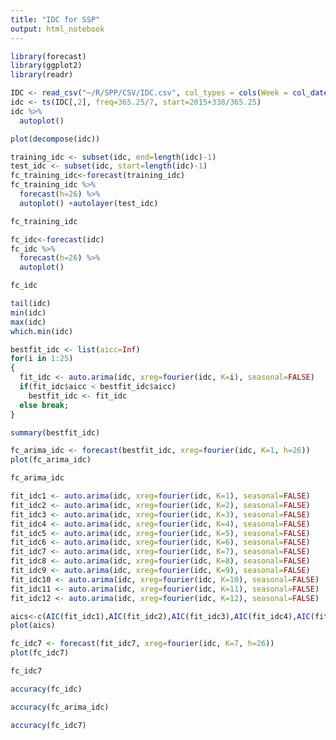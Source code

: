 ```yaml
---
title: "IDC for SSP"
output: html_notebook
---
```


```r
library(forecast)
library(ggplot2)
library(readr)
```

```r
IDC <- read_csv("~/R/SPP/CSV/IDC.csv", col_types = cols(Week = col_date(format = "%Y-%m-%d")))
idc <- ts(IDC[,2], freq=365.25/7, start=2015+338/365.25)
idc %>%
  autoplot()
```

```r
plot(decompose(idc))
```

```r
training_idc <- subset(idc, end=length(idc)-1)
test_idc <- subset(idc, start=length(idc)-1)
fc_training_idc<-forecast(training_idc)
fc_training_idc %>%
  forecast(h=26) %>%
  autoplot() +autolayer(test_idc)
```

```r
fc_training_idc
```

```r
fc_idc<-forecast(idc)
fc_idc %>%
  forecast(h=26) %>%
  autoplot()
```

```r
fc_idc
```
```r
tail(idc)
min(idc)
max(idc)
which.min(idc)
```

```r
bestfit_idc <- list(aicc=Inf)
for(i in 1:25)
{
  fit_idc <- auto.arima(idc, xreg=fourier(idc, K=i), seasonal=FALSE)
  if(fit_idc$aicc < bestfit_idc$aicc)
    bestfit_idc <- fit_idc
  else break;
}
```

```r
summary(bestfit_idc)
```

```r
fc_arima_idc <- forecast(bestfit_idc, xreg=fourier(idc, K=1, h=26))
plot(fc_arima_idc)
```

```r
fc_arima_idc
```

```r
fit_idc1 <- auto.arima(idc, xreg=fourier(idc, K=1), seasonal=FALSE)
fit_idc2 <- auto.arima(idc, xreg=fourier(idc, K=2), seasonal=FALSE)
fit_idc3 <- auto.arima(idc, xreg=fourier(idc, K=3), seasonal=FALSE)
fit_idc4 <- auto.arima(idc, xreg=fourier(idc, K=4), seasonal=FALSE)
fit_idc5 <- auto.arima(idc, xreg=fourier(idc, K=5), seasonal=FALSE)
fit_idc6 <- auto.arima(idc, xreg=fourier(idc, K=6), seasonal=FALSE)
fit_idc7 <- auto.arima(idc, xreg=fourier(idc, K=7), seasonal=FALSE)
fit_idc8 <- auto.arima(idc, xreg=fourier(idc, K=8), seasonal=FALSE)
fit_idc9 <- auto.arima(idc, xreg=fourier(idc, K=9), seasonal=FALSE)
fit_idc10 <- auto.arima(idc, xreg=fourier(idc, K=10), seasonal=FALSE)
fit_idc11 <- auto.arima(idc, xreg=fourier(idc, K=11), seasonal=FALSE)
fit_idc12 <- auto.arima(idc, xreg=fourier(idc, K=12), seasonal=FALSE)
```

```r
aics<-c(AIC(fit_idc1),AIC(fit_idc2),AIC(fit_idc3),AIC(fit_idc4),AIC(fit_idc5),AIC(fit_idc6),AIC(fit_idc7),AIC(fit_idc8),AIC(fit_idc9),AIC(fit_idc10),AIC(fit_idc11),AIC(fit_idc12))
plot(aics)
```

```r
fc_idc7 <- forecast(fit_idc7, xreg=fourier(idc, K=7, h=26))
plot(fc_idc7)
```

```r
fc_idc7
```

```r
accuracy(fc_idc)
```

```r
accuracy(fc_arima_idc)
```

```r
accuracy(fc_idc7)
```